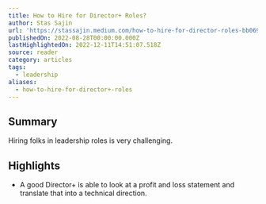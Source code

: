 ```yaml
---
title: How to Hire for Director+ Roles?
author: Stas Sajin
url: 'https://stassajin.medium.com/how-to-hire-for-director-roles-bb0690f49a51'
publishedOn: 2022-08-28T00:00:00.000Z
lastHighlightedOn: 2022-12-11T14:51:07.518Z
source: reader
category: articles
tags:
  - leadership
aliases:
  - how-to-hire-for-director+-roles
---
```

## Summary

Hiring folks in leadership roles is very challenging.

## Highlights
- A good Director+ is able to look at a profit and loss statement and translate that into a technical direction.
